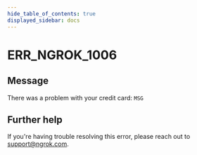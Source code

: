 ```yaml
---
hide_table_of_contents: true
displayed_sidebar: docs
---
```



# ERR_NGROK_1006

## Message

There was a problem with your credit card: `MSG`

<ErrorDetails error="err_ngrok_1006" />

## Further help

If you're having trouble resolving this error, please reach out to [support@ngrok.com](mailto:support@ngrok.com?subject=Help%20with%20ERR_NGROK_1006).
